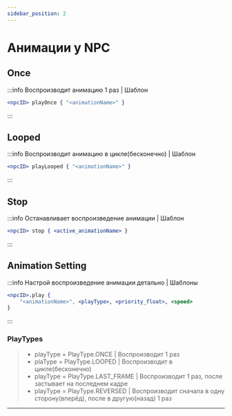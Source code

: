 ```yaml
---
sidebar_position: 2
---
```


# Анимации у NPC

## Once

:::info Воспроизводит анимацию 1 раз | Шаблон
```jsx
<npcID> playOnce { "<animationName>" }
```
:::

## Looped

:::info Воспроизводит анимацию в цикле(бесконечно) | Шаблон
```jsx
<npcID> playLooped { "<animationName>" }
```
:::

## Stop

:::info Останавливает воспроизведение анимации | Шаблон
```jsx
<npcID> stop { <active_animationName> }
```
:::

## Animation Setting

:::info Настрой воспроизведение анимации детально | Шаблоны
```jsx
<npcID>.play {
    "<animationName>", <playType>, <priority_float>, <speed>
}
```
:::

### PlayTypes

> - playType = PlayType.ONCE | Воспроизводит 1 раз
> - plaType = PlayType.LOOPED | Воспроизводит в цикле(бесконечно)
> - playType = PlayType.LAST_FRAME | Воспроизводит 1 раз, после застывает на последнем кадре
> - playType = PlayType.REVERSED | Воспроизводит сначала в одну сторону(вперёд), после в другую(назад) 1 раз

---